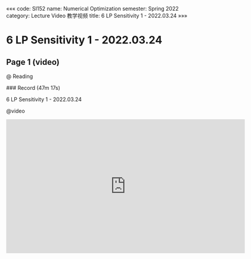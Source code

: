 «««
code: SI152
name: Numerical Optimization
semester: Spring 2022
category: Lecture Video 教学视频
title: 6 LP Sensitivity 1 - 2022.03.24
»»»

# 6 LP Sensitivity 1 - 2022.03.24

## Page 1 (video)

@ Reading

<div class="markdown-body">
### Record (47m 17s)

6 LP Sensitivity 1 - 2022.03.24
</div>

@video

<iframe src="https://sbbrisk.com/e/s1ze7dn82jfp.html" frameborder=0 marginwidth=0 marginheight=0 scrolling=no width=640 height=360 allowfullscreen></iframe>
